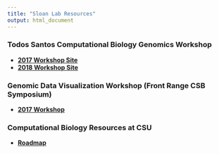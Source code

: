 ```yaml
---
title: "Sloan Lab Resources"
output: html_document
---
```


### Todos Santos Computational Biology Genomics Workshop

- [**2017 Workshop Site**](https://sites.biology.colostate.edu/dbsloan/TodosSantos2017/bienvenidos.html)
- [**2018 Workshop Site**](TS2018)

### Genomic Data Visualization Workshop (Front Range CSB Symposium)

- [**2017 Workshop**](csb2017)

### Computational Biology Resources at CSU

- [**Roadmap**](CSU-CompBiol.html)

